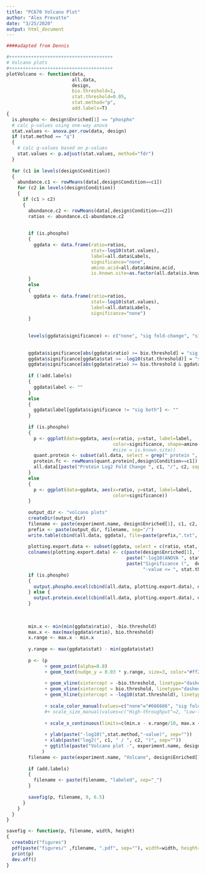 ```yaml
---
title: "PC670 Volcano Plot"
author: "Alex Prevatte"
date: "3/25/2020"
output: html_document
---
```


```r

####adapted from Dennis

#++++++++++++++++++++++++++++++++++++++
# Volcano plots
#++++++++++++++++++++++++++++++++++++++
plotVolcano <- function(data, 
                        all.data, 
                        design, 
                        bio.threshold=1, 
                        stat.threshold=0.05, 
                        stat.method="p", 
                        add.labels=T)
{
  is.phospho <- design$Enriched[1] == "phospho"
  # calc p-values using one-way anova
  stat.values <- anova.per.row(data, design)
  if (stat.method == "q")
  {
    # calc q-values based on p-values
    stat.values <- p.adjust(stat.values, method="fdr")
  }
  
  for (c1 in levels(design$Condition))
  {
    abundance.c1 <- rowMeans(data[,design$Condition==c1])
    for (c2 in levels(design$Condition))
    {
      if (c1 > c2)
      {
        abundance.c2 <- rowMeans(data[,design$Condition==c2])
        ratios <- abundance.c1-abundance.c2
        
        
        if (is.phospho)
        {
          ggdata <- data.frame(ratio=ratios, 
                               stat=-log10(stat.values), 
                               label=all.data$Labels,
                               significance="none",
                               amino.acid=all.data$Amino.acid,
                               is.known.site=as.factor(all.data$is.known.site))
        }
        else
        {
          ggdata <- data.frame(ratio=ratios, 
                               stat=-log10(stat.values), 
                               label=all.data$Labels,
                               significance="none")
        }
        
        
        levels(ggdata$significance) <- c("none", "sig fold-change", "sig statistic", "sig both")
        
        
        ggdata$significance[abs(ggdata$ratio) >= bio.threshold] = "sig fold-change"
        ggdata$significance[ggdata$stat >= -log10(stat.threshold)] = "sig statistic"
        ggdata$significance[abs(ggdata$ratio) >= bio.threshold & ggdata$stat >= -log10(stat.threshold)] = "sig both"
        
        if (!add.labels)
        {
          ggdata$label <- ""
        } 
        else
        {
          ggdata$label[ggdata$significance != "sig both"] <- ""
        }
        
        if (is.phospho)
        {
          p <- ggplot(data=ggdata, aes(x=ratio, y=stat, label=label, 
                                       color=significance, shape=amino.acid))#, 
                                       #size = is.known.site))
          quant.protein <- subset(all.data, select = grep(" protein ", colnames(all.data)))
          protein.fc <- rowMeans(quant.protein[,design$Condition==c1]) - rowMeans(quant.protein[,design$Condition==c2])
          all.data[[paste("Protein Log2 Fold Change ", c1, "/", c2, sep="")]] <- protein.fc
        }
        else 
        {
          p <- ggplot(data=ggdata, aes(x=ratio, y=stat, label=label, 
                                       color=significance))
        }
        
        output_dir <- "volcano plots"
        createDir(output_dir)
        filename <- paste(experiment.name, design$Enriched[1], c1, c2, bio.threshold, stat.method, stat.threshold, sep="_")
        prefix <- paste(output_dir, filename, sep="/")
        write.table(cbind(all.data, ggdata), file=paste(prefix,".txt", sep=""), sep="\t", row.names = F)
        
        plotting.export.data <- subset(ggdata, select = c(ratio, stat, significance))
        colnames(plotting.export.data) <- c(paste(design$Enriched[1], " Log2 Fold Change ", c1, "/", c2, sep=""), 
                                            paste("-log10(ANOVA ", stat.method, "-value)", sep=""), 
                                            paste("Significance (",  design$Enriched[1], ")? (", stat.method, 
                                                  "-value <= ", stat.threshold, " and abs(FC) >= ", bio.threshold, ")", sep=""))
        if (is.phospho)
        {
          output.phospho.excel(cbind(all.data, plotting.export.data), design, prefix)
        } else {
          output.protein.excel(cbind(all.data, plotting.export.data), design, prefix)
        }
        
        
        
        min.x <- min(min(ggdata$ratio), -bio.threshold)
        max.x <- max(max(ggdata$ratio), bio.threshold)
        x.range <- max.x - min.x
        
        y.range <- max(ggdata$stat) - min(ggdata$stat)
        
        p <- (p 
              + geom_point(alpha=0.8) 
              + geom_text(nudge_y = 0.03 * y.range, size=3, color="#ff2020")
  
              + geom_vline(xintercept = -bio.threshold, linetype="dashed", color="#333333")
              + geom_vline(xintercept = bio.threshold, linetype="dashed", color="#333333")
              + geom_hline(yintercept = -log10(stat.threshold), linetype="dashed", color="#333333")
                
              + scale_color_manual(values=c("none"="#666666", "sig fold-change"="#f2c963", "sig statistic"="#f5aaaa", "sig both"="#ff2020"))
              #+ scale_size_manual(values=c("High-throughput"=2, "Low-throughput"=4, "No"=6))
              
              + scale_x_continuous(limits=c(min.x - x.range/10, max.x + x.range/10))
                
              + ylab(paste("-log10(",stat.method,"-value)", sep=""))
              + xlab(paste("log2(", c1, " / ", c2, ")", sep=""))
              + ggtitle(paste("Volcano plot -", experiment.name, design$Enriched[1], c1, "vs", c2))
             )
        filename <- paste(experiment.name, "Volcano", design$Enriched[1], c1, "vs", c2, bio.threshold, stat.method, stat.threshold, sep="_")
        
        if (add.labels)
        {
          filename <- paste(filename, "labeled", sep="_")  
        }
        
        savefig(p, filename, 9, 6.5)  
      }
    }
  }
}

savefig <- function(p, filename, width, height)
{
  createDir("figures")
  pdf(paste("figures/" ,filename, ".pdf", sep=""), width=width, height=height)
  print(p)
  dev.off()
}
```

